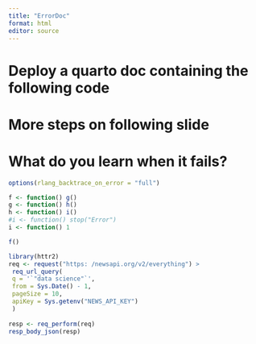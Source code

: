 ```yaml
---
title: "ErrorDoc"
format: html
editor: source
---
```


# Deploy a quarto doc containing the following code 
# More steps on following slide 
# What do you learn when it fails?

```r
options(rlang_backtrace_on_error = "full")

f <- function() g() 
g <- function() h() 
h <- function() i() 
#i <- function() stop("Error")
i <- function() 1 
``` 
```r
f() 
```

```r
library(httr2) 
req <- request("https: /newsapi.org/v2/everything") > 
 req_url_query( 
 q = '`"data science"`', 
 from = Sys.Date() - 1, 
 pageSize = 10, 
 apiKey = Sys.getenv("NEWS_API_KEY") 
 ) 
 
resp <- req_perform(req) 
resp_body_json(resp)
```
